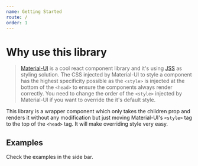 ```yaml
---
name: Getting Started
route: /
order: 1
---
```


# Why use this library

> [Material-UI](https://material-ui.com/) is a cool react component library and it's using [JSS](https://github.com/cssinjs/jss) as styling solution. The CSS injected by Material-UI to style a component has the highest specificity possible as the `<style>` is injected at the bottom of the `<head>` to ensure the components always render correctly. You need to change the order of the `<style>` injected by Material-UI if you want to override the it's default style.

This library is a wrapper component which only takes the children prop and renders it without any modification but just moving Material-UI's `<style>` tag to the top of the `<head>` tag. It will make overriding style very easy.

## Examples

Check the examples in the side bar.

<!-- [Customised Material-UI's button without this component](./docs-without-override-material-ui-css)

[Customised Material-UI's button with this component](./docs-with-override-material-ui-css) -->
